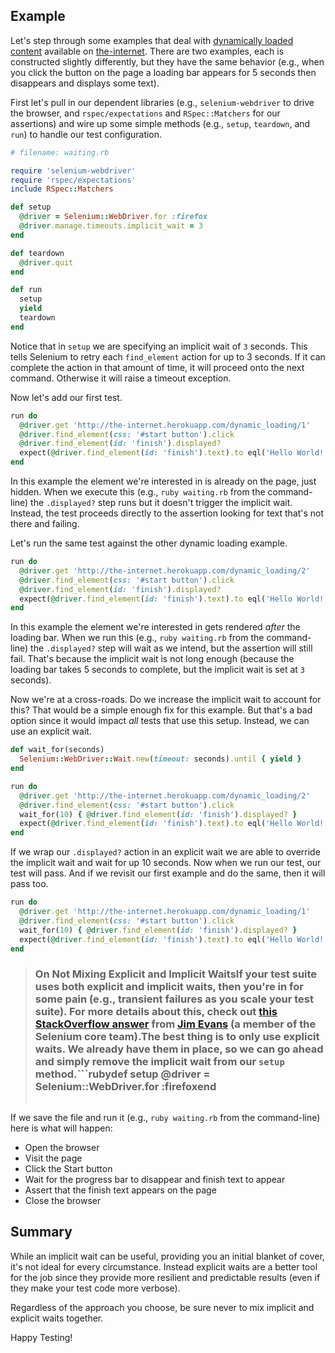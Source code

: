 ## Example

Let's step through some examples that deal with [dynamically loaded content](http://the-internet.herokuapp.com/dynamic_loading) available on [the-internet](https://github.com/saucelabs/the-internet). There are two examples, each is constructed slightly differently, but they have the same behavior (e.g., when you click the button on the page a loading bar appears for 5 seconds then disappears and displays some text).

First let's pull in our dependent libraries (e.g., `selenium-webdriver` to drive the browser, and `rspec/expectations` and `RSpec::Matchers` for our assertions) and wire up some simple methods (e.g., `setup`, `teardown`, and `run`) to handle our test configuration.

```ruby
# filename: waiting.rb

require 'selenium-webdriver'
require 'rspec/expectations'
include RSpec::Matchers

def setup
  @driver = Selenium::WebDriver.for :firefox
  @driver.manage.timeouts.implicit_wait = 3
end

def teardown
  @driver.quit
end

def run
  setup
  yield
  teardown
end
```

Notice that in `setup` we are specifying an implicit wait of `3` seconds. This tells Selenium to retry each `find_element` action for up to 3 seconds. If it can complete the action in that amount of time, it will proceed onto the next command. Otherwise it will raise a timeout exception.

Now let's add our first test.

```ruby
run do
  @driver.get 'http://the-internet.herokuapp.com/dynamic_loading/1'
  @driver.find_element(css: '#start button').click
  @driver.find_element(id: 'finish').displayed?
  expect(@driver.find_element(id: 'finish').text).to eql('Hello World!')
end
```

In this example the element we're interested in is already on the page, just hidden. When we execute this (e.g., `ruby waiting.rb` from the command-line) the `.displayed?` step runs but it doesn't trigger the implicit wait. Instead, the test proceeds directly to the assertion looking for text that's not there and failing.

Let's run the same test against the other dynamic loading example.

```ruby
run do
  @driver.get 'http://the-internet.herokuapp.com/dynamic_loading/2'
  @driver.find_element(css: '#start button').click
  @driver.find_element(id: 'finish').displayed?
  expect(@driver.find_element(id: 'finish').text).to eql('Hello World!')
end
```

In this example the element we're interested in gets rendered _after_ the loading bar. When we run this (e.g., `ruby waiting.rb` from the command-line) the `.displayed?` step will wait as we intend, but the assertion will still fail. That's because the implicit wait is not long enough (because the loading bar takes 5 seconds to complete, but the implicit wait is set at `3` seconds).

Now we're at a cross-roads. Do we increase the implicit wait to account for this? That would be a simple enough fix for this example. But that's a bad option since it would impact _all_ tests that use this setup. Instead, we can use an explicit wait.

```ruby
def wait_for(seconds)
  Selenium::WebDriver::Wait.new(timeout: seconds).until { yield }
end

run do
  @driver.get 'http://the-internet.herokuapp.com/dynamic_loading/2'
  @driver.find_element(css: '#start button').click
  wait_for(10) { @driver.find_element(id: 'finish').displayed? }
  expect(@driver.find_element(id: 'finish').text).to eql('Hello World!')
end
```

If we wrap our `.displayed?` action in an explicit wait we are able to override the implicit wait and wait for up 10 seconds. Now when we run our test, our test will pass. And if we revisit our first example and do the same, then it will pass too.

```ruby
run do
  @driver.get 'http://the-internet.herokuapp.com/dynamic_loading/1'
  @driver.find_element(css: '#start button').click
  wait_for(10) { @driver.find_element(id: 'finish').displayed? }
  expect(@driver.find_element(id: 'finish').text).to eql('Hello World!')
end
```

>### On Not Mixing Explicit and Implicit WaitsIf your test suite uses both explicit and implicit waits, then you're in for some pain (e.g., transient failures as you scale your test suite). For more details about this, check out [this StackOverflow answer](http://stackoverflow.com/questions/15164742/combining-implicit-wait-and-explicit-wait-together-results-in-unexpected-wait-ti#answer-15174978) from [Jim Evans](https://twitter.com/jimevansmusic) (a member of the Selenium core team).The best thing is to only use explicit waits. We already have them in place, so we can go ahead and simply remove the implicit wait from our `setup` method.```rubydef setup  @driver = Selenium::WebDriver.for :firefoxend
>```And there you go!## Expected Behavior

If we save the file and run it (e.g., `ruby waiting.rb` from the command-line) here is what will happen:

+ Open the browser
+ Visit the page
+ Click the Start button
+ Wait for the progress bar to disappear and finish text to appear
+ Assert that the finish text appears on the page
+ Close the browser

## Summary

While an implicit wait can be useful, providing you an initial blanket of cover, it's not ideal for every circumstance. Instead explicit waits are a better tool for the job since they provide more resilient and predictable results (even if they make your test code more verbose).

Regardless of the approach you choose, be sure never to mix implicit and explicit waits together.

Happy Testing!